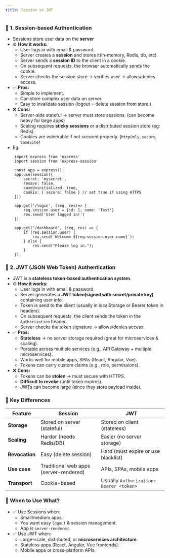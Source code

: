 ```yaml
---
title: Session vs JWT
---
```


### 🔹 1. Session-based Authentication

- Sessions store user data on the **server**
- ⚙️ **How it works:**
  - User logs in with email & password.
  - Server creates a **session** and stores it(in-memory, Redis, db, etc)
  - Server sends a **session ID** to the client in a cookie.
  - On subsequent requests, the browser automatically sends the cookie.
  - Server checks the session store -> verifies user -> allows/denies access.
- ✅ **Pros:**
  - Simple to implement.
  - Can store complex user data on server.
  - Easy to invalidate session (logout = delete session from store.)
- ❌ **Cons:**
  - Server-side stateful -> server must store sessions. (can become heavy for large apps)
  - Scaling requires **sticky sessions** or a distributed session store (eg: Redis).
  - Cookies are vulnerable if not secured properly. (`httpOnly`, `secure`, `SameSite`)
- Eg:

```
    import express from 'express'
    import session from 'express-session'

    const app = express();
    app.use(session({
        secret: 'mysecret',
        resave: false,
        saveUninitialized: true,
        cookie: { secure: false } // set true if using HTTPS
    }))

    app.get('/login', (req, res)=> {
        req.session.user = {id: 1; name: 'Test'}
        res.send('User logged in!')
    })

    app.get("/dashboard", (req, res) => {
        if (req.session.user) {
            res.send(`Welcome ${req.session.user.name}`);
        } else {
            res.send("Please log in.");
        }
    });
```

### 🔹 2. JWT (JSON Web Token) Authentication

- JWT is a **stateless token-based authentication system**.
- ⚙️ **How it works:**
  - User logs in with email & password.
  - Server generates a **JWT token(signed with secret/private key)** containing user info.
  - Token is send to the client (usually in localStorage or Bearer token in headers).
  - On subsequent requests, the client sends the token in the `Authorization` header.
  - Server checks the token signature -> allows/denies access.
- ✅ **Pros:**
  - **Stateless** → no server storage required (great for microservices & scaling).
  - Portable across multiple services (e.g., API Gateway + multiple microservices).
  - Works well for mobile apps, SPAs (React, Angular, Vue).
  - Tokens can carry custom claims (e.g., role, permissions).
- ❌ **Cons:**
  - Tokens can be **stolen** → must secure with HTTPS.
  - **Difficult to revoke** (until token expires).
  - JWTs can become large (since they store payload inside).

### 🔹 Key Differences

| Feature        | **Session**                            | **JWT**                                 |
| -------------- | -------------------------------------- | --------------------------------------- |
| **Storage**    | Stored on server (stateful)            | Stored on client (stateless)            |
| **Scaling**    | Harder (needs Redis/DB)                | Easier (no server storage)              |
| **Revocation** | Easy (delete session)                  | Hard (must expire or use blacklist)     |
| **Use case**   | Traditional web apps (server-rendered) | APIs, SPAs, mobile apps                 |
| **Transport**  | Cookie-based                           | Usually `Authorization: Bearer <token>` |

### 🔹 When to Use What?

- ✅ Use Sessions when:
  - Small/medium apps.
  - You want easy `logout` & session management.
  - App is `server-rendered`.
- ✅ Use JWT when:
  - Large-scale, distributed, or **microservices architecture**.
  - Stateless apps (React, Angular, Vue frontends).
  - Mobile apps or cross-platform APIs.
